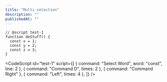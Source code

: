 ```yaml
---
title: "Multi-selection"
description: ""
publishedAt: ""
---
```


```tsx
// @script test-1
function doStuff() {
  const x = 1;
  const y = 2;
  const z = 3;
}
```

<CodeScript id="test-1" script={[
  { command: "Select Word", word: "const", line: 2 },
  { command: "Command D", times: 2 },
  { command: "Command Right" },
  { command: "Left", times: 4 },
]} />
